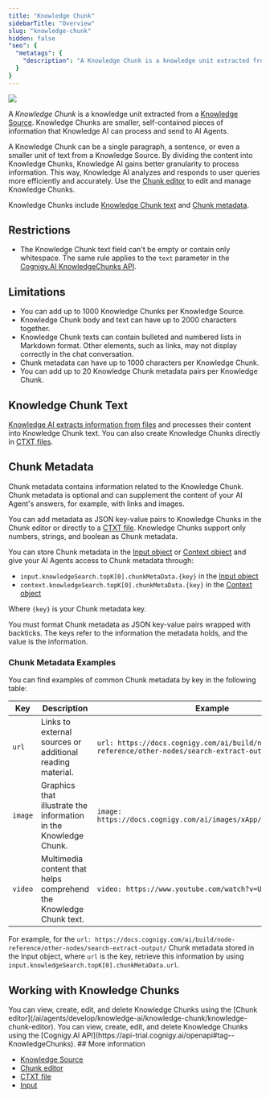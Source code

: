 ```yaml
---
title: "Knowledge Chunk"
sidebarTitle: "Overview"
slug: "knowledge-chunk"
hidden: false
"seo": {
  "metatags": {
    "description": "A Knowledge Chunk is a knowledge unit extracted from a Knowledge Source by Knowledge AI."
  }
}
---
```


<a href="/release-notes/2025.13"><img noZoom src="https://img.shields.io/badge/Updated in-v2025.13-blue.svg" /></a>


A _Knowledge Chunk_ is a knowledge unit extracted from a [Knowledge Source](/ai/agents/develop/knowledge-ai/knowledge-source/overview). Knowledge Chunks are smaller, self-contained pieces of information that Knowledge AI can process and send to AI Agents.

A Knowledge Chunk can be a single paragraph, a sentence, or even a smaller unit of text from a Knowledge Source. By dividing the content into Knowledge Chunks, Knowledge AI gains better granularity to process information. This way, Knowledge AI analyzes and responds to user queries more efficiently and accurately. Use the [Chunk editor](/ai/agents/develop/knowledge-ai/knowledge-chunk/knowledge-chunk-editor) to edit and manage Knowledge Chunks.

Knowledge Chunks include [Knowledge Chunk text](#knowledge-chunk-text) and [Chunk metadata](#chunk-metadata).

## Restrictions

- The Knowledge Chunk text field can't be empty or contain only whitespace. The same rule applies to the `text` parameter in the [Cognigy.AI KnowledgeChunks API](https://api-trial.cognigy.ai/openapi#tag--KnowledgeChunks).

## Limitations

- You can add up to 1000 Knowledge Chunks per Knowledge Source.
- Knowledge Chunk body and text can have up to 2000 characters together.
- Knowledge Chunk texts can contain bulleted and numbered lists in Markdown format. Other elements, such as links, may not display correctly in the chat conversation.
- Chunk metadata can have up to 1000 characters per Knowledge Chunk.
- You can add up to 20 Knowledge Chunk metadata pairs per Knowledge Chunk.

## Knowledge Chunk Text

[Knowledge AI extracts information from files](/ai/agents/develop/knowledge-ai/knowledge-source/text-extraction/overview) and processes their content into Knowledge Chunk text. You can also create Knowledge Chunks directly in [CTXT files](/ai/agents/develop/knowledge-ai/knowledge-source/text-formats/ctxt).

## Chunk Metadata

Chunk metadata contains information related to the Knowledge Chunk. Chunk metadata is optional and can supplement the content of your AI Agent's answers, for example, with links and images.

You can add metadata as JSON key-value pairs to Knowledge Chunks in the Chunk editor or directly to a [CTXT file](/ai/agents/develop/knowledge-ai/knowledge-source/text-formats/ctxt). Knowledge Chunks support only numbers, strings, and boolean as Chunk metadata.

You can store Chunk metadata in the [Input object](/ai/agents/develop/ai-agent-memory/input) or [Context object](/ai/agents/develop/ai-agent-memory/context) and give your AI Agents access to Chunk metadata through:

- `input.knowledgeSearch.topK[0].chunkMetaData.{key}` in the [Input object](/ai/agents/develop/ai-agent-memory/input)
- `context.knowledgeSearch.topK[0].chunkMetaData.{key}` in the [Context object](/ai/agents/develop/ai-agent-memory/context)

Where `{key}` is your Chunk metadata key.

You must format Chunk metadata as JSON key-value pairs wrapped with backticks. The keys refer to the information the metadata holds, and the value is the information.

### Chunk Metadata Examples

You can find examples of common Chunk metadata by key in the following table:

| Key     | Description                                                        | Example                                                                                    |
|---------|--------------------------------------------------------------------|--------------------------------------------------------------------------------------------|
| `url`   | Links to external sources or additional reading material.          | `url: https://docs.cognigy.com/ai/build/node-reference/other-nodes/search-extract-output/` |
| `image` | Graphics that illustrate the information in the Knowledge Chunk.   | `image: https://docs.cognigy.com/ai/images/xApp/architecture.png`                          |
| `video` | Multimedia content that helps comprehend the Knowledge Chunk text. | `video: https://www.youtube.com/watch?v=U87psHIQF3w`                                       |

For example, for the `url: https://docs.cognigy.com/ai/build/node-reference/other-nodes/search-extract-output/` Chunk metadata stored in the Input object, where `url` is the key, retrieve this information by using `input.knowledgeSearch.topK[0].chunkMetaData.url`.

## Working with Knowledge Chunks

<Tabs>
  <Tab title="GUI">
        You can view, create, edit, and delete Knowledge Chunks using the [Chunk editor](/ai/agents/develop/knowledge-ai/knowledge-chunk/knowledge-chunk-editor).
  </Tab>
  <Tab title="API">
        You can view, create, edit, and delete Knowledge Chunks using the [Cognigy.AI API](https://api-trial.cognigy.ai/openapi#tag--KnowledgeChunks).
  </Tab>
</Tabs>
## More information

- [Knowledge Source](/ai/agents/develop/knowledge-ai/knowledge-source/overview)
- [Chunk editor](/ai/agents/develop/knowledge-ai/knowledge-chunk/knowledge-chunk-editor)
- [CTXT file](/ai/agents/develop/knowledge-ai/knowledge-source/text-formats/ctxt)
- [Input](/ai/agents/develop/ai-agent-memory/input)